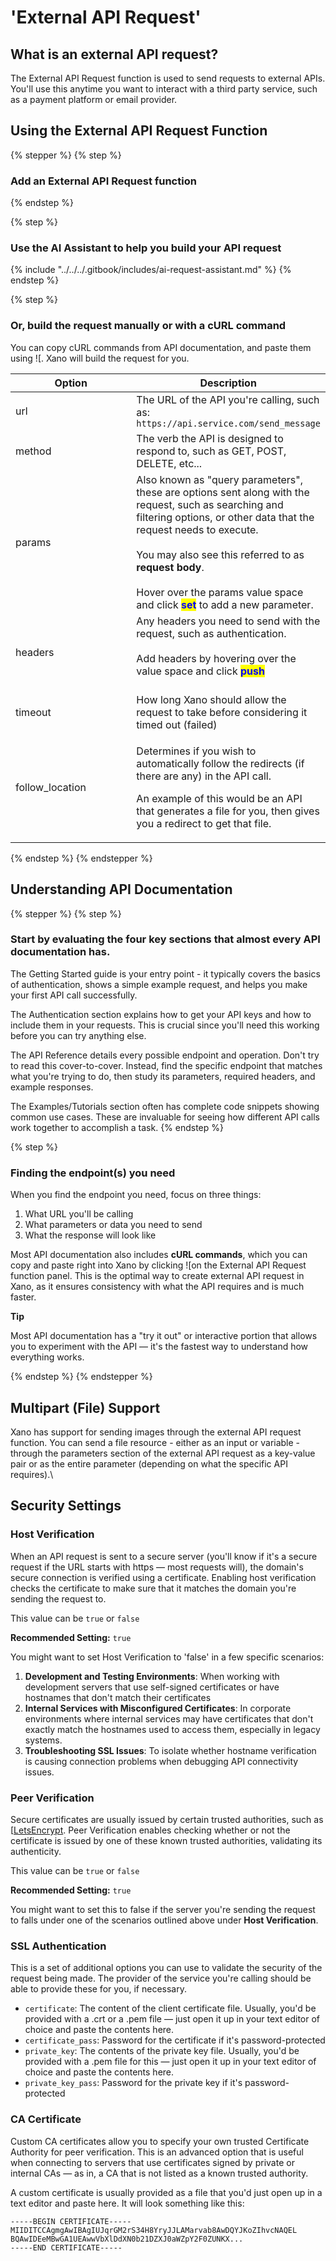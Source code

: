 # 'External API Request'

## What is an external API request?

The External API Request function is used to send requests to external APIs. You'll use this anytime you want to interact with a third party service, such as a payment platform or email provider.

## Using the External API Request Function

{% stepper %}
{% step %}
### Add an External API Request function


{% endstep %}

{% step %}
### Use the AI Assistant to help you build your API request

{% include "../../../.gitbook/includes/ai-request-assistant.md" %}
{% endstep %}

{% step %}
### Or, build the request manually or with a cURL command

You can copy cURL commands from API documentation, and paste them using ![[](<../../../.gitbook/assets/CleanShot 2025-01-13 at 13.20.09.png>). Xano will build the request for you.

<table><thead><tr><th width="180">Option</th><th>Description</th></tr></thead><tbody><tr><td>url</td><td>The URL of the API you're calling, such as:<br><code>https://api.service.com/send_message</code></td></tr><tr><td>method</td><td>The verb the API is designed to respond to, such as GET, POST, DELETE, etc...</td></tr><tr><td>params</td><td>Also known as "query parameters", these are options sent along with the request, such as searching and filtering options, or other data that the request needs to execute.<br><br>You may also see this referred to as <strong>request body</strong>. <br><br>Hover over the params value space and click <mark style="color:blue;"><strong>set</strong></mark> to add a new parameter.<br><img src="../../..//assets/CleanShot 2025-02-05 at 16.35.54.png" alt=""></td></tr><tr><td>headers</td><td>Any headers you need to send with the request, such as authentication.<br><br>Add headers by hovering over the value space and click <mark style="color:blue;"><strong>push</strong></mark><br><br><img src="https://files.gitbook.com/v0/b/gitbook-x-prod.appspot.com/o/spaces%2F2tWsL4o1vHmDGb2UAUDD%2Fuploads%2FpAWCEAw4h7e2OfMOAFJk%2FCleanShot%202025-02-05%20at%2016.37.28.png?alt=media&#x26;token=ba4e92fc-4b3c-4358-9e13-ccbe3e15711c" alt=""><br></td></tr><tr><td>timeout</td><td>How long Xano should allow the request to take before considering it timed out (failed)</td></tr><tr><td>follow_location</td><td><p>Determines if you wish to automatically follow the redirects (if there are any) in the API call.</p><p></p><p>An example of this would be an API that generates a file for you, then gives you a redirect to get that file.</p></td></tr></tbody></table>
{% endstep %}
{% endstepper %}

## Understanding API Documentation

{% stepper %}
{% step %}
### Start by evaluating the four key sections that almost every API documentation has.

The Getting Started guide is your entry point - it typically covers the basics of authentication, shows a simple example request, and helps you make your first API call successfully.

The Authentication section explains how to get your API keys and how to include them in your requests. This is crucial since you'll need this working before you can try anything else.

The API Reference details every possible endpoint and operation. Don't try to read this cover-to-cover. Instead, find the specific endpoint that matches what you're trying to do, then study its parameters, required headers, and example responses.

The Examples/Tutorials section often has complete code snippets showing common use cases. These are invaluable for seeing how different API calls work together to accomplish a task.
{% endstep %}

{% step %}
### Finding the endpoint(s) you need

When you find the endpoint you need, focus on three things:

1. What URL you'll be calling
2. What parameters or data you need to send
3. What the response will look like

Most API documentation also includes **cURL commands**, which you can copy and paste right into Xano by clicking ![[](<../../../.gitbook/assets/CleanShot 2025-01-13 at 13.20.09.png>)on the External API Request function panel. This is the optimal way to create external API request in Xano, as it ensures consistency with what the API requires and is much faster.

<Info>

**Tip**

Most API documentation has a "try it out" or interactive portion that allows you to experiment with the API — it's the fastest way to understand how everything works.

</Info>
{% endstep %}
{% endstepper %}

## Multipart (File) Support

Xano has support for sending images through the external API request function. You can send a file resource - either as an input or variable - through the parameters section of the external API request as a key-value pair or as the entire parameter (depending on what the specific API requires).\


## Security Settings

### Host Verification

When an API request is sent to a secure server (you'll know if it's a secure request if the URL starts with https — most requests will), the domain's secure connection is verified using a certificate. Enabling host verification checks the certificate to make sure that it matches the domain you're sending the request to.

This value can be `true` or `false`

**Recommended Setting:** `true`

You might want to set Host Verification to 'false' in a few specific scenarios:

1. **Development and Testing Environments**: When working with development servers that use self-signed certificates or have hostnames that don't match their certificates
2. **Internal Services with Misconfigured Certificates**: In corporate environments where internal services may have certificates that don't exactly match the hostnames used to access them, especially in legacy systems.
3. **Troubleshooting SSL Issues**: To isolate whether hostname verification is causing connection problems when debugging API connectivity issues.

### Peer Verification

Secure certificates are usually issued by certain trusted authorities, such as [[LetsEncrypt](https://letsencrypt.org/). Peer Verification enables checking whether or not the certificate is issued by one of these known trusted authorities, validating its authenticity.

This value can be `true` or `false`

**Recommended Setting:** `true`

You might want to set this to false if the server you're sending the request to falls under one of the scenarios outlined above under **Host Verification**.

### SSL Authentication

This is a set of additional options you can use to validate the security of the request being made. The provider of the service you're calling should be able to provide these for you, if necessary.

* `certificate`: The content of the client certificate file. Usually, you'd be provided with a .crt or a .pem file — just open it up in your text editor of choice and paste the contents here.
* `certificate_pass`: Password for the certificate if it's password-protected
* `private_key`: The contents of the private key file. Usually, you'd be provided with a .pem file for this — just open it up in your text editor of choice and paste the contents here.
* `private_key_pass`: Password for the private key if it's password-protected

### CA Certificate

Custom CA certificates allow you to specify your own trusted Certificate Authority for peer verification. This is an advanced option that is useful when connecting to servers that use certificates signed by private or internal CAs — as in, a CA that is not listed as a known trusted authority.

A custom certificate is usually provided as a file that you'd just open up in a text editor and paste here. It will look something like this:

```
-----BEGIN CERTIFICATE-----
MIIDITCCAgmgAwIBAgIUJqrGM2rS34H8YryJJLAMarvab8AwDQYJKoZIhvcNAQEL
BQAwIDEeMBwGA1UEAwwVbXlDdXN0b21DZXJ0aWZpY2F0ZUNKX...
-----END CERTIFICATE-----
```